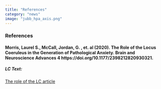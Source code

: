 ```yaml
---
title: "References"
category: "news"
image: "jubb_hpa_axis.png"
---
```




### References 

#### Morris, Laurel S., McCall, Jordan, G. , et. al (2020). The Role of the Locus Coeruleus in the Generation of Pathological Anxiety. Brain and Neuroscience Advances 4 https://doi.org/10.1177/2398212820930321.

##### LC Text:
[The role of the LC article](patho_anx_generation_2020.pdf)


